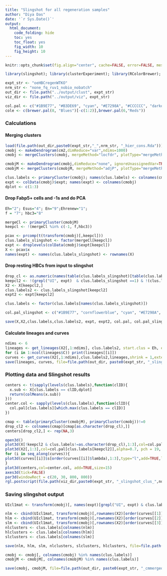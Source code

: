 ```yaml
---
title: "Slingshot for all regeneration samples"
author: "Diya Das"
date: '`r Sys.Date()`'
output:
  html_document:
    code_folding: hide
    toc: yes
    toc_float: yes
    fig_width: 10
    fig_height: 10
---
```


```r
knitr::opts_chunk$set(fig.align="center", cache=FALSE, error=FALSE, message=FALSE, warning=FALSE)

library(slingshot); library(clusterExperiment); library(RColorBrewer); library(rgl)
```
```r
expt_str <- "oeHBCregenWTKO"
nrm_str <- "none_fq_ruv1_nobio_nobatch"
out_dir <- file.path("../output/clust", expt_str)
viz_dir <- file.path("../output/viz", expt_str)

col.pal <- c("#1B9E77", "#B3DE69", "cyan", "#E7298A", "#CCCCCC", "darkorange3", "#E6AB02", "#666666", "#6A3D9A", "cornflowerblue", "#CAB2D6", "#FF7F00", "#FFED6F", "brown1")
cole <- c(brewer.pal(8, "Blues")[-c(1:2)],brewer.pal(6,"Reds"))
```
### Calculations
#### Merging clusters
```r
load(file.path(out_dir,paste0(expt_str,"_",nrm_str, "_hier_cons.Rda")))
cmobj <- makeDendrogram(cm2,dimReduce="var",ndims=1000)
cmobj <- mergeClusters(cmobj, mergeMethod="locfdr", plotType="mergeMethod", cutoff=0.18)

cmobjM <- makeDendrogram(cmobj,dimReduce="none", ignoreUnassignedVar=TRUE)
cmobjM <- mergeClusters(cmobjM, mergeMethod="adjP", plotType="mergeMethod", cutoff=0.07)

clus.labels <- primaryCluster(cmobj); names(clus.labels) <- colnames(cmobj)
expt <- colData(cmobj)$expt; names(expt) <- colnames(cmobj)
dplot <- c(1:3)
```
#### Drop Fabp5+ cells and -1s and do PCA 
```r
Eh="2"; Esus="4"; En="9";Ehrenew="1";
f = "7"; hbc3="8"

mergeCl <- primaryCluster(cmobjM)
keepcl <- !(mergeCl %in% c(-1, f,hbc3)) 

pcax <- prcomp(t(transform(cmobj)[,keepcl]))
clus.labels_slingshot <- factor(mergeCl[keepcl])
expt <- droplevels(colData(cmobj)$expt[keepcl])
X <- pcax$x
names(expt) <- names(clus.labels_slingshot) <- rownames(X)
```
#### Drop resting HBCs from input to slingshot
```r
drop_cl <- as.numeric(names(table(clus.labels_slingshot)[table(clus.labels_slingshot) < 10]))
keepcl2 <- !(grepl("UI", expt)  & clus.labels_slingshot ==1) & !(clus.labels_slingshot %in% drop_cl)
X2 <- X[keepcl2,]
clus.labels2 <- clus.labels_slingshot[keepcl2]
expt2 <- expt[keepcl2]

clus.labels <- factor(clus.labels[names(clus.labels_slingshot)])

col.pal_slingshot <- c("#1B9E77", "cornflowerblue", "cyan", "#E7298A", "#666666", "#6A3D9A", "#FF7F00", "#FFED6F")

save(X,X2,clus.labels,clus.labels2, expt, expt2, col.pal, col.pal_slingshot, cole, keepcl2, keepcl, drop_cl, file=file.path(out_dir, paste0(expt_str,"_PCA.Rda")))
```

#### Calculate lineages and curves
```r
ndims <- 6
lineages <- get_lineages(X2[,1:ndims], clus.labels2, start.clus = Eh, end.clus = c(Esus, Ehrenew))
for (i in 1:ncol(lineages$C)) print(lineages[[i]])
curves <- get_curves(X2[,1:ndims],clus.labels2,lineages,shrink = 1,extend = "n")
save(lineages, curves, file=file.path(out_dir, paste0(expt_str, "_slingshot_out.Rda")))
```

### Plotting data and Slingshot results
```r
centers <- t(sapply(levels(clus.labels),function(clID){
  x.sub <- X[clus.labels == clID,dplot]
  return(colMeans(x.sub))
}))
center.col <- sapply(levels(clus.labels),function(clID){
  col.pal[clus.labels][which.max(clus.labels == clID)]
})

cmap <- table(primaryCluster(cmobjM), primaryCluster(cmobj))!=0
drop_cl2 <- colnames(cmap)[cmap[as.character(drop_cl),]]
centers[drop_cl2,] <- rep(NA,3)

open3d()
plot3d(X[!keepcl2 & clus.labels!=as.character(drop_cl),1:3],col=col.pal[clus.labels[!keepcl2& clus.labels!=as.character(drop_cl)]],alpha=0.2, pch = 19, cex = 1, size=4, xlab="PC 1", ylab="PC 2", zlab="PC 3", aspect="iso", box=FALSE, axes=FALSE)
plot3d(X2[,1:3],col=col.pal[clus.labels[keepcl2]],alpha=0.7, pch = 19, cex = 1, size=4, add=TRUE)
for (i in seq_along(curves)){
plot3d(curves[[i]]$s[order(curves[[i]]$lambda),1:3],type="l",add=TRUE,lwd=2,col=col.pal_slingshot[which.max(tail(lineages[[i]],1)==levels(clus.labels_slingshot))])
}
plot3d(centers,col=center.col, add=TRUE,size=15)
axes3d(tick=FALSE)
par3d(windowRect = c(20, 30, 800, 800))
rgl.postscript(file.path(viz_dir,paste0(expt_str, "_slingshot_clus_",ndims, "_",Sys.Date(), ".svg")), fmt="svg")

```

### Saving slingshot output
```r
UIcl1mat <- transform(cmobj)[, names(expt)[grepl("UI", expt) & clus.labels==1]]

nlm <- cbind(UIcl1mat, transform(cmobj)[,rownames(X2)[order(curves[[1]]$pseudotime, na.last = NA)]])
hlm <- cbind(UIcl1mat, transform(cmobj)[,rownames(X2)[order(curves[[2]]$pseudotime, na.last = NA)]])
slm <- cbind(UIcl1mat, transform(cmobj)[,rownames(X2)[order(curves[[3]]$pseudotime, na.last = NA)]])
nlclusters <- clus.labels[colnames(nlm)]
hlclusters <- clus.labels[colnames(hlm)]
slclusters <- clus.labels[colnames(slm)]

save(nlm, hlm, slm, nlclusters, slclusters, hlclusters, file=file.path(out_dir, paste0(expt_str, "_lineageData.Rda")))

cmobj <- cmobj[, colnames(cmobj) %in% names(clus.labels)]
cmobjM <- cmobjM[, colnames(cmobjM) %in% names(clus.labels)]

save(cmobj, cmobjM, file=file.path(out_dir, paste0(expt_str, "_cmmerged.Rda")))
```
